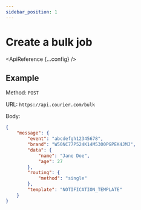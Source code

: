 ```yaml
---
sidebar_position: 1
---
```



# Create a bulk job

<ApiReference {...config} />

## Example

Method: `POST`

URL: `https://api.courier.com/bulk`

Body:
​
```json
{
    "message": {
        "event": "abcdefgh12345678",
        "brand": "W50NC77P524K14M5300PGPEK4JMJ",
        "data": {
            "name": "Jane Doe",
            "age": 27
        },
        "routing": {
            "method": "single"
        },
        "template": "NOTIFICATION_TEMPLATE"
    }
}
```
